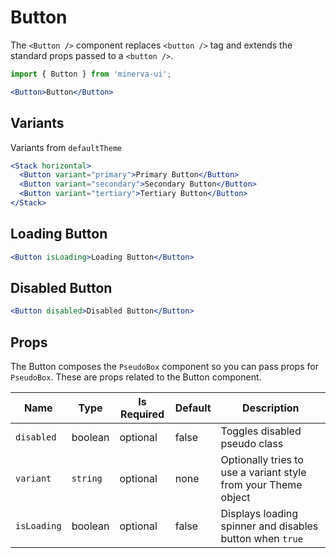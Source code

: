 # Button

The `<Button />` component replaces `<button />` tag and extends the standard props passed to a `<button />`.

```js
import { Button } from 'minerva-ui';
```

```jsx live
<Button>Button</Button>
```

## Variants

Variants from `defaultTheme`

```jsx live
<Stack horizontal>
  <Button variant="primary">Primary Button</Button>
  <Button variant="secondary">Secondary Button</Button>
  <Button variant="tertiary">Tertiary Button</Button>
</Stack>
```

## Loading Button

```jsx live
<Button isLoading>Loading Button</Button>
```

## Disabled Button

```jsx live
<Button disabled>Disabled Button</Button>
```

## Props

The Button composes the `PseudoBox` component so you can pass props for
`PseudoBox`. These are props related to the Button component.

| Name        | Type     | Is Required | Default | Description                                                    |
| ----------- | -------- | ----------- | ------- | -------------------------------------------------------------- |
| `disabled`  | boolean  | optional    | false   | Toggles disabled pseudo class                                  |
| `variant`   | `string` | optional    | none    | Optionally tries to use a variant style from your Theme object |
| `isLoading` | boolean  | optional    | false   | Displays loading spinner and disables button when `true`       |
